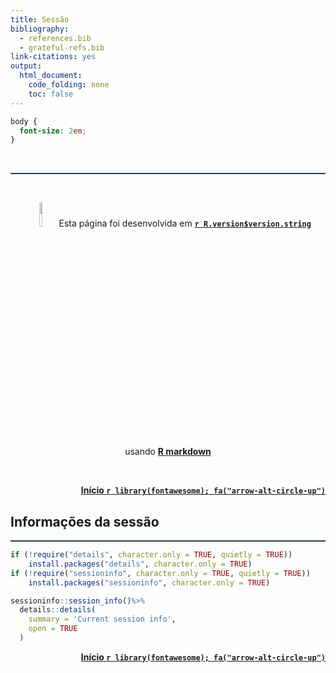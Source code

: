 ```yaml
---
title: Sessão
bibliography:
  - references.bib
  - grateful-refs.bib
link-citations: yes
output:
  html_document:
    code_folding: none
    toc: false
---
```


```css
body {
  font-size: 2em;
}
```

<br>

<!--script for generating HORIZONTAL LINE-->
<hr style="height:2px;border-width:0;color:#2C3E50;background-color:#2C3E50">

<br>

<div><center><img width="10%" height="10%" src="https://github.com/rstudio/hex-stickers/blob/master/thumbs/RStudio.png?raw=true"> Esta página foi desenvolvida em [**`r R.version$version.string`**](https://www.rstudio.com) usando [**R markdown**](https://rmarkdown.rstudio.com)
</center></div>

<br>

<a style="float:right" href="#top"><b>Início `r library(fontawesome); fa("arrow-alt-circle-up")`</b></a>

<br>

## **Informações da sessão** {#sessioninfo}

<!--script for generating HORIZONTAL LINE-->
<hr style="height:2px;border-width:0;color:#2C3E50;background-color:#2C3E50">

```r
if (!require("details", character.only = TRUE, quietly = TRUE))
    install.packages("details", character.only = TRUE)
if (!require("sessioninfo", character.only = TRUE, quietly = TRUE))
    install.packages("sessioninfo", character.only = TRUE)
```

```r
sessioninfo::session_info()%>%
  details::details(
    summary = 'Current session info',
    open = TRUE
  )
```

<a style="float:right" href="#top"><b>Início `r library(fontawesome); fa("arrow-alt-circle-up")`</b></a>

<br>
